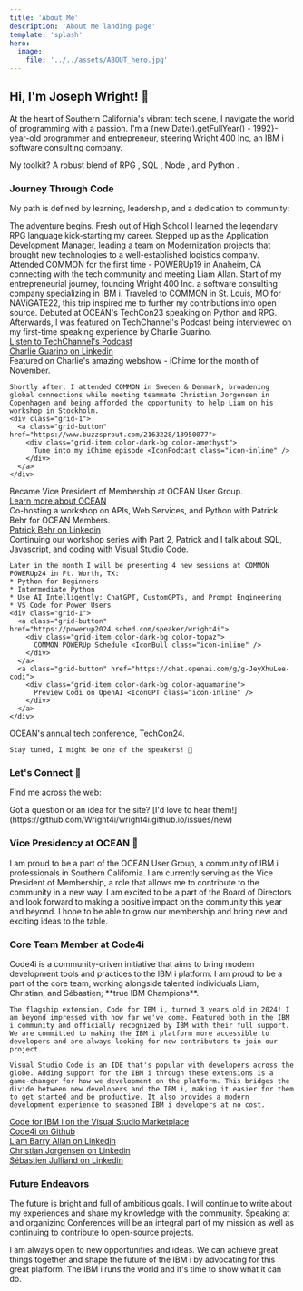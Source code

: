 ```yaml
---
title: 'About Me'
description: 'About Me landing page'
template: 'splash'
hero:
  image:
    file: '../../assets/ABOUT_hero.jpg'
---
```



## Hi, I'm Joseph Wright! 👋

At the heart of Southern California's vibrant tech scene, I navigate the world of programming with a passion. I'm a {new Date().getFullYear() - 1992}-year-old programmer and entrepreneur, steering Wright 400 Inc, an IBM i software consulting company. 

My toolkit? A robust blend of RPG <IconIBM class="icon-inline" />, SQL <IconDB2 class="icon-inline" />, Node <IconNodeJS class="icon-inline" />, and Python <IconPython class="icon-inline" />.

### Journey Through Code <IconCode class="icon-inline" />

My path is defined by learning, leadership, and a dedication to community:

<CardGrid stagger>
  <Card title="February 2011">
    <IconGraduationCap color="darkblue" font-size="3rem" /> 
    The adventure begins. Fresh out of High School I learned the legendary RPG language kick-starting my career.
  </Card>
  <Card title="August 2016">
    <IconLeader color="green" font-size="3rem" /> 
    Stepped up as the Application Development Manager, leading a team on Modernization projects that brought new technologies to a well-established logistics company.
  </Card>
  <Card title="May 2019">
    <IconUsersThree color="dodgerblue" font-size="3rem" /> 
    Attended COMMON for the first time - POWERUp19 in Anaheim, CA connecting with the tech community and meeting Liam Allan.
  </Card>
  <Card title="September 2019">
    <IconBuilding color="red" font-size="3rem" /> 
    Start of my entrepreneurial journey, founding Wright 400 Inc. a software consulting company specializing in IBM i.
  </Card>
  <Card title="October 2022">
    <IconAirplaneTakeoff color="mediumseagreen" font-size="3rem" /> 
    Traveled to COMMON in St. Louis, MO for NAViGATE22, this trip inspired me to further my contributions into open source.
  </Card>
  <Card title="July 2023">
    <IconMicrophone color="purple" font-size="3rem" /> 
    Debuted at OCEAN's TechCon23 speaking on Python and RPG. Afterwards, I was featured on TechChannel's Podcast being interviewed on my first-time speaking experience by Charlie Guarino.
    <div class="grid-1">
      <a class="grid-button" href="https://techchannel.com/SMB/10/2023/advice-ibm-i-developer">
        <div class="grid-item color-dark-bg color-amethyst"> 
          Listen to TechChannel's Podcast <IconPodcast class="icon-inline" />
        </div>
      </a>
      <a class="grid-button" href="https://www.linkedin.com/in/guarinocharles/">
        <div class="grid-item color-dark-bg color-opal"> 
          Charlie Guarino on Linkedin <Icon name="linkedin" class="icon-inline" />
        </div>
      </a>
    </div>
  </Card>
  <Card title="November 2023">
    <IconGlobeEurope color="blue" font-size="3rem" /> 
    Featured on Charlie's amazing webshow - iChime for the month of November. 
    
    Shortly after, I attended COMMON in Sweden & Denmark, broadening global connections while meeting teammate Christian Jorgensen in Copenhagen and being afforded the opportunity to help Liam on his workshop in Stockholm.
    <div class="grid-1">
      <a class="grid-button" href="https://www.buzzsprout.com/2163228/13950077">
        <div class="grid-item color-dark-bg color-amethyst"> 
          Tune into my iChime episode <IconPodcast class="icon-inline" />
        </div>
      </a>
    </div>
  </Card>
  <Card title="January 2024">
    <IconOrganization color="skyblue" font-size="3rem" /> 
    Became Vice President of Membership at OCEAN User Group.
    <div class="grid-1">
      <a class="grid-button" href="https://www.oceanusergroup.org/">
        <div class="grid-item color-dark-bg color-lapis-lazuli"> 
          Learn more about OCEAN <IconWave class="icon-inline" /> 
        </div>
      </a>
    </div>
  </Card>
  <Card title="March 2024">
    <IconWorkshop color="orange" font-size="3rem" />
    Co-hosting a workshop on APIs, Web Services, and Python with Patrick Behr for OCEAN Members.
    <div class="grid-1">
      <a class="grid-button" href="https://www.linkedin.com/in/patrick-behr/">
        <div class="grid-item color-dark-bg color-opal"> 
          Patrick Behr on Linkedin <Icon name="linkedin" class="icon-inline" />
        </div>
      </a>
    </div>
  </Card>
  <Card title="May 2024"> 
    <IconClassroom color="teal" font-size="3rem" />
    Continuing our workshop series with Part 2, Patrick and I talk about SQL, Javascript, and coding with Visual Studio Code.

    Later in the month I will be presenting 4 new sessions at COMMON POWERUp24 in Ft. Worth, TX: 
    * Python for Beginners
    * Intermediate Python
    * Use AI Intelligently: ChatGPT, CustomGPTs, and Prompt Engineering
    * VS Code for Power Users
    <div class="grid-1">
      <a class="grid-button" href="https://powerup2024.sched.com/speaker/wright4i">
        <div class="grid-item color-dark-bg color-topaz"> 
          COMMON POWERUp Schedule <IconBull class="icon-inline" /> 
        </div>
      </a>
      <a class="grid-button" href="https://chat.openai.com/g/g-JeyXhuLee-codi">
        <div class="grid-item color-dark-bg color-aquamarine"> 
          Preview Codi on OpenAI <IconGPT class="icon-inline" />
        </div>
      </a>
    </div>
  </Card>
  <Card title="July 2024">
    <IconCelebrate color="fuchsia" font-size="3rem" />
    OCEAN's annual tech conference, TechCon24. 
    
    Stay tuned, I might be one of the speakers! 🤔
  </Card>
</CardGrid>

### Let's Connect 🤝

Find me across the web:

<div class="grid-4"> 
    <a class="grid-button" href="https://github.com/Wright4i">
      <div class="grid-item color-moonstone">
        <Icon name="github" size="4rem"/> 
      </div>
    </a>
    <a class="grid-button" href="https://linkedin.com/in/Wright4i">
      <div class="grid-item color-opal">
        <Icon name="linkedin" size="4rem" />
      </div>
    </a>
    <a class="grid-button" href="https://youtube.com/@Wright4i">
      <div class="grid-item color-garnet">
        <Icon name="youtube" size="4rem" />
      </div>
    </a>
    <a class="grid-button" href="https://x.com/Wright4i">
      <div class="grid-item color-onyx">
        <Icon name="x.com" size="4rem" />
      </div>
    </a>
</div>

<Aside type="tip">
  Got a question or an idea for the site? [I'd love to hear them!](https://github.com/Wright4i/wright4i.github.io/issues/new)
</Aside>

### Vice Presidency at OCEAN 🌊

I am proud to be a part of the OCEAN User Group, a community of IBM i professionals in Southern California. I am currently serving as the Vice President of Membership, a role that allows me to contribute to the community in a new way. I am excited to be a part of the Board of Directors and look forward to making a positive impact on the community this year and beyond. I hope to be able to grow our membership and bring new and exciting ideas to the table.

### Core Team Member at Code4i  <IconCake class="icon-inline" />️

<div class="grid-2">
  <div class="grid item">
    Code4i is a community-driven initiative that aims to bring modern development tools and practices to the IBM i platform. I am proud to be a part of the core team, working alongside talented individuals Liam, Christian, and Sébastien; **true IBM Champions**.

    The flagship extension, Code for IBM i, turned 3 years old in 2024! I am beyond impressed with how far we've come. Featured both in the IBM i community and officially recognized by IBM with their full support. We are committed to making the IBM i platform more accessible to developers and are always looking for new contributors to join our project.

    Visual Studio Code is an IDE that's popular with developers across the globe. Adding support for the IBM i through these extensions is a game-changer for how we development on the platform. This bridges the divide between new developers and the IBM i, making it easier for them to get started and be productive. It also provides a modern development experience to seasoned IBM i developers at no cost.
  </div>
  <div class="grid-1">
    <a class="grid-button" href="https://marketplace.visualstudio.com/items?itemName=HalcyonTechLtd.code-for-ibmi">
      <div class="grid-item color-dark-bg color-lapis-lazuli">
        Code for IBM i on the Visual Studio Marketplace <IconVSCode font-size="1.5rem" class="icon-inline" /> 
      </div>
    </a>
    <a class="grid-button" href="https://github.com/codefori">
      <div class="grid-item color-dark-bg color-pearl">
       Code4i on Github <Icon name="github" size="1.5rem" class="icon-inline" />
      </div>
    </a>
    <a class="grid-button" href="https://www.linkedin.com/in/worksofbarry">
      <div class="grid-item color-dark-bg color-opal">
       Liam Barry Allan on Linkedin <Icon name="linkedin" size="1.5rem" class="icon-inline" />
      </div>
    </a>
    <a class="grid-button" href="https://www.linkedin.com/in/chrjorgensen">
      <div class="grid-item color-dark-bg color-opal">
       Christian Jorgensen on Linkedin <Icon name="linkedin" size="1.5rem" class="icon-inline" />
      </div>
    </a>
    <a class="grid-button" href="https://www.linkedin.com/in/sebjulliand">
      <div class="grid-item color-dark-bg color-opal">
       Sébastien Julliand on Linkedin <Icon name="linkedin" size="1.5rem" class="icon-inline" />
      </div>
    </a>
  </div>
</div>

### Future Endeavors <IconRocket class="icon-inline" />

The future is bright and full of ambitious goals. I will continue to write about my experiences and share my knowledge with the community. 
Speaking at and organizing Conferences will be an integral part of my mission as well as continuing to contribute to open-source projects. 

I am always open to new opportunities and ideas. We can achieve great things together and shape the future of the IBM i by advocating for this great platform. The IBM i runs the world and it's time to show what it can do.
